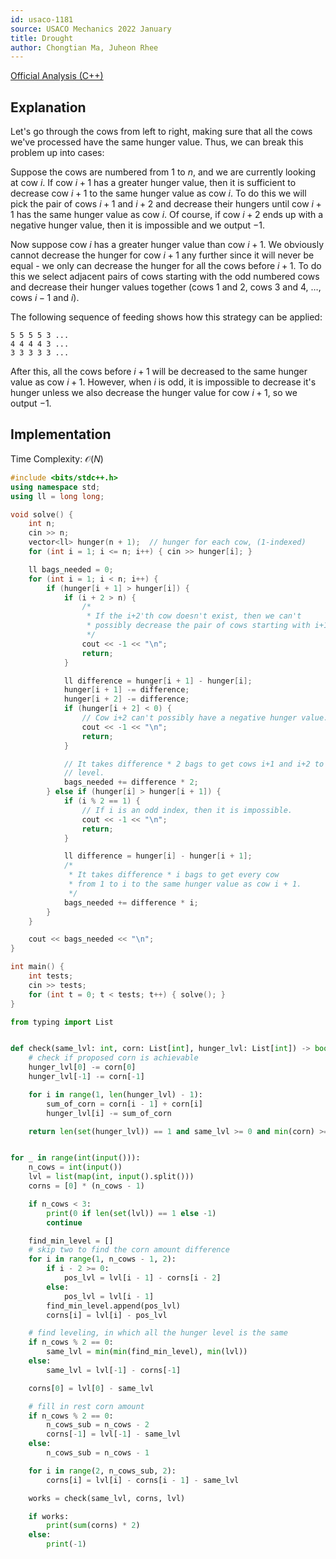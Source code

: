 ```yaml
---
id: usaco-1181
source: USACO Mechanics 2022 January
title: Drought
author: Chongtian Ma, Juheon Rhee
---
```


[Official Analysis (C++)](http://www.usaco.org/current/data/sol_prob3_mechanics_jan22.html)

## Explanation

Let's go through the cows from left to right, making sure that all the cows we've processed have the same hunger value. Thus, we can break this
problem up into cases:

Suppose the cows are numbered from $1$ to $n$, and we are currently looking at cow $i$. If cow $i+1$ has a greater hunger value, then it is sufficient to decrease cow $i+1$ to the same hunger value as cow $i$. To do this we will pick the pair of cows $i+1$ and $i+2$ and decrease their hungers until cow $i+1$ has the same hunger value as cow $i$. Of course, if cow $i+2$ ends up with a negative hunger value, then it is impossible and we output $-1$.

Now suppose cow $i$ has a greater hunger value than cow $i+1$. We obviously cannot decrease the hunger for cow $i+1$ any further since it will never be
equal - we only can decrease the hunger for all the cows before $i+1$. To do this we select adjacent pairs of cows starting with the odd numbered cows and
decrease their hunger values together (cows $1$ and $2$, cows $3$ and $4$, $\ldots$, cows $i-1$ and $i$).

The following sequence of feeding shows how this strategy can be applied:
```
5 5 5 5 3 ...
4 4 4 4 3 ...
3 3 3 3 3 ...
```

After this, all the cows before $i+1$ will be decreased to the same hunger value as cow $i+1$.
However, when $i$ is odd, it is impossible to decrease it's hunger unless we also decrease the hunger value for cow $i+1$, so we output $-1$.

## Implementation

Time Complexity: $\mathcal{O}(N)$

<LanguageSection>
<CPPSection>

```cpp
#include <bits/stdc++.h>
using namespace std;
using ll = long long;

void solve() {
	int n;
	cin >> n;
	vector<ll> hunger(n + 1);  // hunger for each cow, (1-indexed)
	for (int i = 1; i <= n; i++) { cin >> hunger[i]; }

	ll bags_needed = 0;
	for (int i = 1; i < n; i++) {
		if (hunger[i + 1] > hunger[i]) {
			if (i + 2 > n) {
				/*
				 * If the i+2'th cow doesn't exist, then we can't
				 * possibly decrease the pair of cows starting with i+1.
				 */
				cout << -1 << "\n";
				return;
			}

			ll difference = hunger[i + 1] - hunger[i];
			hunger[i + 1] -= difference;
			hunger[i + 2] -= difference;
			if (hunger[i + 2] < 0) {
				// Cow i+2 can't possibly have a negative hunger value.
				cout << -1 << "\n";
				return;
			}

			// It takes difference * 2 bags to get cows i+1 and i+2 to cow i's
			// level.
			bags_needed += difference * 2;
		} else if (hunger[i] > hunger[i + 1]) {
			if (i % 2 == 1) {
				// If i is an odd index, then it is impossible.
				cout << -1 << "\n";
				return;
			}

			ll difference = hunger[i] - hunger[i + 1];
			/*
			 * It takes difference * i bags to get every cow
			 * from 1 to i to the same hunger value as cow i + 1.
			 */
			bags_needed += difference * i;
		}
	}

	cout << bags_needed << "\n";
}

int main() {
	int tests;
	cin >> tests;
	for (int t = 0; t < tests; t++) { solve(); }
}
```

</CPPSection>
<PySection>

```py
from typing import List


def check(same_lvl: int, corn: List[int], hunger_lvl: List[int]) -> bool:
	# check if proposed corn is achievable
	hunger_lvl[0] -= corn[0]
	hunger_lvl[-1] -= corn[-1]

	for i in range(1, len(hunger_lvl) - 1):
		sum_of_corn = corn[i - 1] + corn[i]
		hunger_lvl[i] -= sum_of_corn

	return len(set(hunger_lvl)) == 1 and same_lvl >= 0 and min(corn) >= 0


for _ in range(int(input())):
	n_cows = int(input())
	lvl = list(map(int, input().split()))
	corns = [0] * (n_cows - 1)

	if n_cows < 3:
		print(0 if len(set(lvl)) == 1 else -1)
		continue

	find_min_level = []
	# skip two to find the corn amount difference
	for i in range(1, n_cows - 1, 2):
		if i - 2 >= 0:
			pos_lvl = lvl[i - 1] - corns[i - 2]
		else:
			pos_lvl = lvl[i - 1]
		find_min_level.append(pos_lvl)
		corns[i] = lvl[i] - pos_lvl

	# find leveling, in which all the hunger level is the same
	if n_cows % 2 == 0:
		same_lvl = min(min(find_min_level), min(lvl))
	else:
		same_lvl = lvl[-1] - corns[-1]

	corns[0] = lvl[0] - same_lvl

	# fill in rest corn amount
	if n_cows % 2 == 0:
		n_cows_sub = n_cows - 2
		corns[-1] = lvl[-1] - same_lvl
	else:
		n_cows_sub = n_cows - 1

	for i in range(2, n_cows_sub, 2):
		corns[i] = lvl[i] - corns[i - 1] - same_lvl

	works = check(same_lvl, corns, lvl)

	if works:
		print(sum(corns) * 2)
	else:
		print(-1)
```

</PySection>
</LanguageSection>
